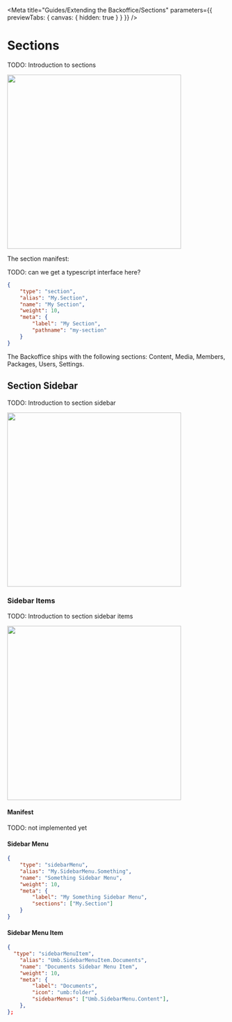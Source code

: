 
<Meta title="Guides/Extending the Backoffice/Sections" parameters={{ previewTabs: { canvas: { hidden: true } } }} />

# Sections

TODO: Introduction to sections

<img src="docs/section.svg" width="400" />

The section manifest:

TODO: can we get a typescript interface here?

```json
{
	"type": "section",
	"alias": "My.Section",
	"name": "My Section",
	"weight": 10,
	"meta": {
		"label": "My Section",
		"pathname": "my-section"
	}
}
```

The Backoffice ships with the following sections:
Content, Media, Members, Packages, Users, Settings.

## Section Sidebar

TODO: Introduction to section sidebar

<img src="docs/section-sidebar.svg" width="400" />

### Sidebar Items

TODO: Introduction to section sidebar items

<img src="docs/section-sidebar-item.svg" width="400" />

#### Manifest

TODO: not implemented yet

#### Sidebar Menu

```json
{
	"type": "sidebarMenu",
	"alias": "My.SidebarMenu.Something",
	"name": "Something Sidebar Menu",
	"weight": 10,
	"meta": {
		"label": "My Something Sidebar Menu",
		"sections": ["My.Section"]
	}
}
```

#### Sidebar Menu Item

```json
{
  "type": "sidebarMenuItem",
	"alias": "Umb.SidebarMenuItem.Documents",
	"name": "Documents Sidebar Menu Item",
	"weight": 10,
	"meta": {
		"label": "Documents",
		"icon": "umb:folder",
		"sidebarMenus": ["Umb.SidebarMenu.Content"],
	},
};
```
